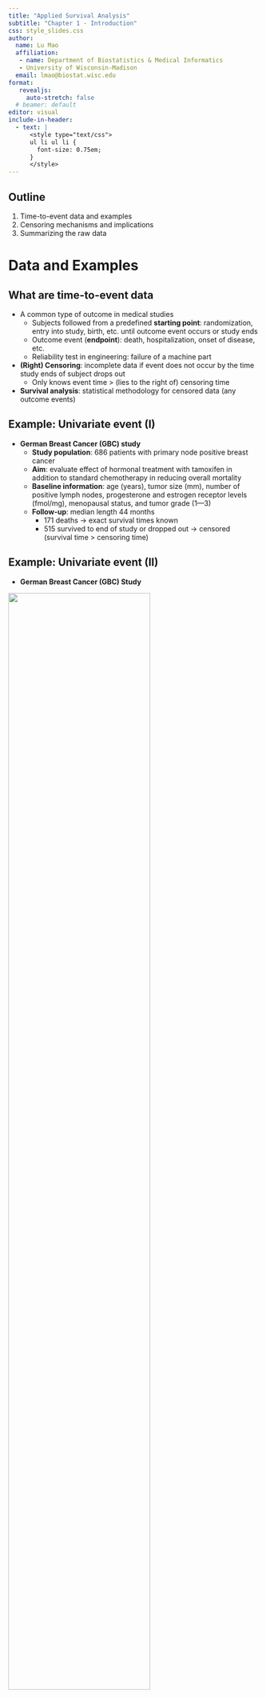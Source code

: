 ```yaml
---
title: "Applied Survival Analysis"
subtitle: "Chapter 1 - Introduction"
css: style_slides.css
author:
  name: Lu Mao
  affiliation: 
   - name: Department of Biostatistics & Medical Informatics
   - University of Wisconsin-Madison
  email: lmao@biostat.wisc.edu
format: 
   revealjs:
     auto-stretch: false
  # beamer: default
editor: visual
include-in-header:
  - text: |
      <style type="text/css">
      ul li ul li {
        font-size: 0.75em;
      }
      </style>
---
```


## Outline

1.  Time-to-event data and examples
2.  Censoring mechanisms and implications
3.  Summarizing the raw data

$$\newcommand{\indep}{\perp \!\!\! \perp}$$

# Data and Examples

## What are time-to-event data

-   A common type of outcome in medical studies
    -   Subjects followed from a predefined **starting point**: randomization, entry into study, birth, etc. until outcome event occurs or study ends
    -   Outcome event (**endpoint**): death, hospitalization, onset of disease, etc.
    -   Reliability test in engineering: failure of a machine part
-   **(Right) Censoring**: incomplete data if event does not occur by the time study ends of subject drops out
    -   Only knows event time $>$ (lies to the right of) censoring time
-   **Survival analysis**: statistical methodology for censored data (any outcome events)

## Example: Univariate event (I)

-   **German Breast Cancer (GBC) study**
    -   **Study population**: 686 patients with primary node positive breast cancer
    -   **Aim**: evaluate effect of hormonal treatment with tamoxifen in addition to standard chemotherapy in reducing overall mortality
    -   **Baseline information**: age (years), tumor size (mm), number of positive lymph nodes, progesterone and estrogen receptor levels (fmol/mg), menopausal status, and tumor grade (1—3)
    -   **Follow-up**: median length 44 months
        -   171 deaths $\to$ exact survival times known
        -   515 survived to end of study or dropped out $\to$ censored (survival time $>$ censoring time)

## Example: Univariate event (II)

-   **German Breast Cancer (GBC) Study**

![](images/intro_gbc.png){fig-align="center" width="75%"}

## Example: Recurrent events (I)

-   **Chronic Granulomatous Disease (CGD) Study**
    -   **Study population**: 128 CGD patients in a placebo-controlled randomized trial
    -   **Aim**: Assess effect of gamma interferon on incidence of repeated CGD infections
    -   **Follow-up**: median length 293 days
        -   From randomization to study end or dropout (no death)
        -   Number of infections per patient: maximum 7; minimum 0
    -   **Challenge**: correlation of recurrent events within patients
    -   **Data** in "long" format (multiple records per patient)

## Example: Recurrent events (II)

-   **Chronic Granulomatous Disease (CGD) Study**

![](images/intro_cgd.png){fig-align="center" width="75%"}

## Example: Multivariate/Clustered Events (I)

-   **Diabetic Retinopathy Study**

    -   **Study population**: 197 high-risk diabetic patients in a randomized controlled trial
    -   **Aim**: Determine whether photocoagulation (a laser treatment) can delay the onset of blindness
    -   **Study design**: One eye randomly selected to received photocoagulation (by either *xenon* or *argon*); the other eye left untreated as control
    -   **Challenge**: Correlation between the eyes

## Example: Multivariate/Clustered Events (II)

-   **Diabetic Retinopathy Study**

![](images/intro_drs.png){fig-align="center" width="70%"}

## Example: Competing Risks (I)

-   **Definition**: multiple event types; occurrence of one prevents others from occurring afterward
    -   Natural example: different causes of death
-   **Competing risk vs censoring**:
    -   Both terminate follow-up
    -   Competing risk: part of the outcome; inference based on its presence
    -   Censoring: irrelevant to outcome; inference based on its absence
-   **Example**: death from prostate cancer as main outcome
    -   Death from other (metastasized) cancers $\to$ competing risk
    -   Death from traffic accidents $\to$ censoring

## Example: Competing Risks (II)

-   **Bone Marrow Transplant Study**

    -   **Study population**: 864 multiple-myeloma leukemia patients undergoing allogeneic haematopoietic cell transplantation (HCT)
    -   **Aim**: Evaluate risk factors for treatment-related mortality (TRM) and relapse of leukemia
    -   **Competing risks**: TRM defined as death in remission (i.e., before relapse); thus is precluded by relapse
    -   **Risk factors**: cohort indicator (years 1995–2000 or 2001–2005), type of donor (unrelated or identical sibling), history of a prior transplant, time from diagnosis to transplantation (\<24 months, or ≥ 24 months)

## Example: Competing Risks (III)

-   **Bone Marrow Transplant Study**
    -   Why only one record per patient?

![](images/intro_bmt.png){fig-align="center" width="8in" height="3.3in"}

## Example: More Complex Outcomes (Semi-competing risks)

-   **German Breast Cancer (GBC) Study**
    -   Nonfatal event + terminal event (death)

![](images/intro_gbc1.png){fig-align="center" width="70%"}

## Example: More Complex Outcomes (with Longitudinal data)

-   **Anti-Retroviral Drug Trial**
    -   Repeated measures of CD4 cell count + death

![](images/intro_ard.png){fig-align="center" width="75%"}

## Example: More Complex Outcomes (Multistate process)

-   **Breast Cancer Life History Study**
    -   Remission $\to$ relapse $\to$ metastasis $\to$ death (can skip states)

![](images/intro_bc.png){fig-align="center" width="70%"}

## Example: Composite Endpoints(I)

-   **Composite endpoint**: one with multiple components
    -   Recurrent/multivariate events
    -   (Semi-)Competing risks
    -   Longitudinal measurements
    -   Multistate processes
-   Analysis of complex outcomes
    -   **Marginal approach**: models components separately
    -   **Conditional approach**: models components jointly
    -   **Composite approach**: combines components
        -   Progression/relapse-free survival (time to the earlier of progression/relapse or death)

## Example: Composite Endpoints(II)

-   Advantages:
    -   Concentrates information → Statistical efficiency
    -   No need for multiple testing adjustment
    -   A single measure of overall effect size
-   Preferred for primary analysis of Phase-III clinical trials by
    -   US Food and Drug Administration (FDA)
    -   ICH (International Council for Harmonisation for pharmaceuticals)
-   Challenges:
    -   Statistical efficiency (e.g., beyond first event)
    -   Scientific relevance (e.g., relative importance of components)

# Censoring mechanisms and implications

## Censoring Mechanisms

-   **Two mechanisms**
    -   Study termination (administrative censoring)
    -   Loss to follow-up (LTFU, e.g., withdrawal, death from other causes)

::: callout-caution
## Caution about censoring

-   Event/censoring time $=$ time *from starting point* (e.g., randomization) to event/censoring (as opposed to time on the calendar)

-   LTFU may not be independent of outcome (e.g., sicker patients withdraw early)

-   Collect information on reason of withdrawal if possible

-   Censoring or competing risk? $\leftarrow$ Domain knowledge
:::

## Censoring Mechanisms: Illustration

-   Calendar time vs time synchronized by starting point

![](images/intro_censor.png){fig-align="center" width="90%"}

## Statistical Implications (I)

-   Censored observation
    -   Not completely missing!
    -   Partial information: event time $>$ censoring time
    -   Not accounting for the partial information $\to$ bias in inference
-   Naïve approaches
    -   Treat censoring as event (event-imputation analysis) $\to$ underestimates time to event
    -   Exclude censored observations (complete-case analysis) $\to$ underestimates time to event (longer event times are more likely to be censored)

## Statistical Implications (II)

-   **Notation**

    -   $T$: Outcome event time
    -   $C$: Censoring time
    -   Observed data: $X=\min(T, C)$, $\delta = I(T\leq C)$
        -   (𝑋, 𝛿) = (`time`, `status`) in previous data examples

-   **Estimation**

    -   **Independent censoring assumption**

    $$ C \indep T$$

    -   **Estimand**: $S(t)={\rm pr}(T > t)$, i.e., probability of subject “surviving” to time $t$, using a random sample of $(X_i, \delta_i)$ $(i=1,\ldots, n)$

## Statistical Implications (III)

-   Naive methods
    -   Event-imputation empirical survival function: $$\hat S_{\rm imp}(t)=n^{-1}\sum_{i=1}^n I(X_i > t) \to {\rm pr}(X > t)\leq S(t)$$

    -   Complete-case empirical survival function: $$\hat S_{\rm cc}(t)=\frac{\sum_{i=1}^n I(X_i > t, \delta_i = 1)}{\sum_{i=1}^n\delta_i}
          \to {\rm pr}(T > t\mid T\leq C)\leq S(t)$$

    -   Both naïve methods underestimate the true survival function

## Statistical Implications: Example

-   **German Breast Cancer (GBC) Study**

![](images/intro_gbc_naive.png){fig-align="center" width="70%"}

# Summarizing Raw Data

## Importance of Descriptive Analysis

-   Statistical models rely more or less on assumptions
-   Good practice to summarize data descriptively as first step
    -   Get to know the data
    -   Informs subsequent analysis
    -   Check balance of baseline characteristics between randomized arms
    -   “Table 1” in medical research papers
-   Two types of summary statistics
    -   Subject-level characteristics (baseline variables, number of events per subject)
    -   Event rates (over aggregate length of follow-up)

## How to Calculate Event Rate (I)

-   Length of follow-up is **event-specific**
    -   If an event is by definition "non-recurrent", its occurrence means patient is no longer at risk for it

![](images/intro_erate_form.png){fig-align="center" width="75%"}

::: callout-note
Denominator is called person-year (or person-time) of follow-up.
:::

## How to Calculate Event Rate (II)

-   Semi-competing risks

![](images/intro_erate1.png){fig-align="center" width="50%"}

## How to Calculate Event Rate (III)

-   Recurrent events

![](images/intro_erate2.png){fig-align="center" width="70%"}

## Table One: Example

![](images/intro_tab1.png){fig-align="center" width="75%"}

# Conclusion

## Chapter Summary

-   Types of time-to-event outcomes
    -   Univariate, recurrent, multivariate/clustered, (semi-)competing risks, repeated measures, multistate processes, and everything in between…
-   Common feature: censoring
    -   Arises if study ends or patient drops out prior to event
    -   Must be handled with care to avoid false conclusion
-   Importance of descriptive analysis
    -   Event rate $\to$ attention to denominator

## HW1 (Due Feb 5)

-   Choose one
    -   Problem 1.1 (Recommended for PhD in Stats/BDS)
    -   Problem 1.2
-   Problem 1.8 (Attach you annotated code)
-   (Extra credit) Problem 1.3

## Guidelines for HW

-   Present a readable and coherent text to report your methods and results
    -   Include numerical/graphical results only if they contribute to your narrative
    -   All tables and figures should be properly titled/captioned, with informative labels/legends
    -   Use full names instead of abbreviations/acronyms
        -   E.g., “meno” → “Menopause (yes v no)”; “est” → “Estrogen (fmol/mg)”
    -   Specify the unit of variable, e.g., "Age (years)"
    -   See Table 1.11 and Fig. 1.2 for examples
-   Append the full code for diagnostic purposes
